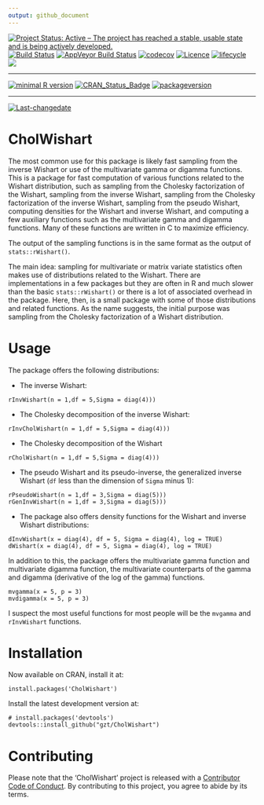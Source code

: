 ```yaml
---
output: github_document
---
```

[![Project Status: Active – The project has reached a stable, usable state and is being actively developed.](http://www.repostatus.org/badges/latest/active.svg)](http://www.repostatus.org/#active)
[![Build Status](https://travis-ci.org/gzt/CholWishart.svg?branch=master)](https://travis-ci.org/gzt/CholWishart)
[![AppVeyor Build Status](https://ci.appveyor.com/api/projects/status/github/gzt/CholWishart?branch=master&svg=true)](https://ci.appveyor.com/project/gzt/CholWishart)
[![codecov](https://codecov.io/gh/gzt/CholWishart/branch/master/graph/badge.svg)](https://codecov.io/gh/gzt/CholWishart)
 [![Licence](https://img.shields.io/badge/licence-GPL--3-blue.svg)](https://www.gnu.org/licenses/gpl-3.0.en.html)
   [![lifecycle](https://img.shields.io/badge/lifecycle-stable-brightgreen.svg)](https://www.tidyverse.org/lifecycle/#stable)
   [![](https://cranlogs.r-pkg.org/badges/CholWishart)](https://cran.r-project.org/package=CholWishart)
 
---
 
[![minimal R version](https://img.shields.io/badge/R%3E%3D-3.3.2-6666ff.svg)](https://cran.r-project.org/)
[![CRAN_Status_Badge](http://www.r-pkg.org/badges/version/CholWishart)](https://cran.r-project.org/package=CholWishart)
[![packageversion](https://img.shields.io/badge/Package%20version-1.0.1 -orange.svg?style=flat-square)](commits/master)
 
---
 
[![Last-changedate](https://img.shields.io/badge/last%20change-`r gsub('-', '--', Sys.Date())`-yellowgreen.svg)](/commits/master)

<!-- README.md is generated from README.Rmd. Please edit that file -->
# CholWishart

The most common use for this package is likely fast sampling from the 
inverse Wishart or use of the multivariate gamma or digamma functions. This is 
a package for fast computation of various functions related to the Wishart distribution, such as sampling from the Cholesky factorization of the Wishart, sampling from the inverse Wishart, sampling from the Cholesky factorization of the inverse Wishart, sampling from the pseudo Wishart, computing densities for the Wishart and inverse Wishart, and computing a few auxiliary functions such as the multivariate gamma and digamma functions. Many of these functions are written in C to maximize efficiency. 

The output of the sampling functions is in the same format as the output 
of `stats::rWishart()`.

The main idea: sampling for multivariate or matrix variate statistics often 
makes use of distributions related to the Wishart. There are implementations 
in a few packages but they are often in R and much slower than the 
basic `stats::rWishart()` or there is a lot of associated overhead in the 
package. Here, then, is a small package with some of those distributions
and related functions. As the name suggests, the initial purpose was 
sampling from the Cholesky factorization of a Wishart distribution.

# Usage

The package offers the following distributions:

* The inverse Wishart:

```
rInvWishart(n = 1,df = 5,Sigma = diag(4)))
```

* The Cholesky decomposition of the inverse Wishart:

```
rInvCholWishart(n = 1,df = 5,Sigma = diag(4)))
```

* The Cholesky decomposition of the Wishart

```
rCholWishart(n = 1,df = 5,Sigma = diag(4)))
```

* The pseudo Wishart and its pseudo-inverse, the generalized inverse Wishart (`df` less than 
the dimension of `Sigma` minus 1):

```
rPseudoWishart(n = 1,df = 3,Sigma = diag(5)))
rGenInvWishart(n = 1,df = 3,Sigma = diag(5)))
```

* The package also offers density functions for the Wishart and inverse Wishart distributions:

```
dInvWishart(x = diag(4), df = 5, Sigma = diag(4), log = TRUE)
dWishart(x = diag(4), df = 5, Sigma = diag(4), log = TRUE)
```

In addition to this, the package offers the multivariate gamma function and multivariate digamma function, the multivariate counterparts of the gamma and digamma (derivative of the log of the gamma) functions. 

```
mvgamma(x = 5, p = 3)
mvdigamma(x = 5, p = 3)
```

I suspect the most useful functions for most people will be the `mvgamma` and `rInvWishart` functions.


# Installation 

Now available on CRAN, install it at:

```
install.packages('CholWishart')
```

Install the latest development version at:

```
# install.packages('devtools')
devtools::install_github("gzt/CholWishart")
```


# Contributing

  Please note that the 'CholWishart' project is released with a [Contributor Code of Conduct](.github/CODE_OF_CONDUCT.md). By contributing to this project, you agree to abide by its terms.

